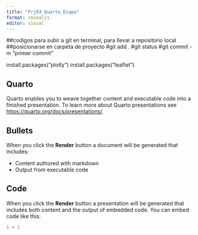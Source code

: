 ```yaml
---
title: "Prj03_Quarto_Diapo"
format: revealjs
editor: visual
---
```

##codigos para subir a git en terminal, para llevar a repositorio local
##posicionarse en carpeta de proyecto
#git add .
#git status
#git commit -m "primer commit"
 
install.packages("plotly")
install.packages("leaflet")

## Quarto

Quarto enables you to weave together content and executable code into a finished presentation. To learn more about Quarto presentations see <https://quarto.org/docs/presentations/>.

## Bullets

When you click the **Render** button a document will be generated that includes:

-   Content authored with markdown
-   Output from executable code

## Code

When you click the **Render** button a presentation will be generated that includes both content and the output of embedded code. You can embed code like this:

```r
1 + 1
```
